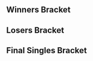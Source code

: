 {{DISPLAYTITLE:CrazyHand 2017: Singles Bracket}}{{SetGame|melee}}
{{tabs static
|name1=Overview
|link1=CrazyHand/2017
|name2=Singles Bracket
|link2=CrazyHand/2017/Singles Bracket
|name3=Doubles Bracket
|link3=CrazyHand/2017/Doubles Bracket
|This=2
}}
==Winners Bracket==
{{16DEWBracketA2
|tourneylink=CrazyHand/2017
|tourneyname=CrazyHand 2017
|column-width=170
<!-- Ro16 -->
|r1m1p1=Rudolph |r1m1p1flag=jp |r1m1p1score=2
|r1m1p2=Watch |r1m1p2flag=jp |r1m1p2score=0
|r1m1win=1
|r1m1p1char1=marth |r1m1p2char1=ic |r1m1p1stock1=3 |r1m1p2stock1=0 |r1m1win1=1 |r1m1stage1=Yoshi's Story
|r1m1p1char2=marth |r1m1p2char2=ic |r1m1p1stock2=1 |r1m1p2stock2=0 |r1m1win2=1 |r1m1stage2=Yoshi's Story
|r1m1date=May 7, 2017
|r1m1details={{BracketMatchDetails|reddit=|comment=|vod=}}

|r1m2p1=Hino |r1m2p1flag=jp |r1m2p1score=DQ
|r1m2p2=kkp |r1m2p2flag=jp |r1m2p2score={{win}}
|r1m2win=2

|r1m3p1=Plata |r1m3p1flag=jp |r1m3p1score=2
|r1m3p2=s-royal |r1m3p2flag=jp |r1m3p2score=1
|r1m3win=1

|r1m4p1=K.F |r1m4p1flag=jp |r1m4p1score=1
|r1m4p2=Gucci |r1m4p2flag=jp |r1m4p2score=2
|r1m4win=2

|r1m5p1=Yu |r1m5p1flag=mx |r1m5p1score=2
|r1m5p2=Zer0 |r1m5p2flag=jp |r1m5p2score=0
|r1m5win=1

|r1m6p1=Da-yoshi |r1m6p1flag=jp |r1m6p1score=0
|r1m6p2=Sanne |r1m6p2flag=jp |r1m6p2score=2
|r1m6win=2
|r1m6p1char1=falco |r1m6p2char1=fox |r1m6p1stock1=0 |r1m6p2stock1=1 |r1m6win1=2 |r1m6stage1=Dream Land
|r1m6p1char2=falco |r1m6p2char2=fox |r1m6p1stock2=0 |r1m6p2stock2=2 |r1m6win2=2 |r1m6stage2=Pokémon Stadium
|r1m6date=May 7, 2017
|r1m6details={{BracketMatchDetails|reddit=|comment=|vod=}}

|r1m7p1=Nanashi |r1m7p1flag=jp |r1m7p1score=0
|r1m7p2=Kounotori |r1m7p2flag=jp |r1m7p2score=2
|r1m7win=2
|r1m7p1char1=samus |r1m7p2char1=fox |r1m7p1stock1=0 |r1m7p2stock1=2 |r1m7win1=2 |r1m7stage1=Final Destination
|r1m7p1char2=samus |r1m7p2char2=fox |r1m7p1stock2=0 |r1m7p2stock2=1 |r1m7win2=2 |r1m7stage2=Battlefield
|r1m7date=May 7, 2017
|r1m7details={{BracketMatchDetails|reddit=|comment=|vod=}}

|r1m8p1=Zoma |r1m8p1flag=jp |r1m8p1score=DQ
|r1m8p2=NEG |r1m8p2flag=jp |r1m8p2score={{win}}
|r1m8win=2

<!-- QUARTERFINALS -->
|r2m1p1=Rudolph |r2m1p1flag=jp |r2m1p1score=2
|r2m1p2=kkp |r2m1p2flag=jp |r2m1p2score=0
|r2m1win=1
|r2m1p1char1=marth |r2m1p2char1=cf |r2m1p1stock1=2 |r2m1p2stock1=0 |r2m1win1=1 |r2m1stage1=Battlefield
|r2m1p1char2=marth |r2m1p2char2=falco |r2m1p1stock2=2 |r2m1p2stock2=0 |r2m1win2=1 |r2m1stage2=Dream Land
|r2m1date=May 7, 2017
|r2m1details={{BracketMatchDetails|reddit=|comment=|vod=}}

|r2m2p1=Plata |r2m2p1flag=jp |r2m2p1score=0
|r2m2p2=Gucci |r2m2p2flag=jp |r2m2p2score=2
|r2m2win=2
|r2m2p1char1=yoshi |r2m2p2char1=cf |r2m2p1stock1=0 |r2m2p2stock1=2 |r2m2win1=2 |r2m2stage1=Yoshi's Story
|r2m2p1char2=yoshi |r2m2p2char2=cf |r2m2p1stock2=0 |r2m2p2stock2=2 |r2m2win2=2 |r2m2stage2=Battlefield
|r2m2date=May 7, 2017
|r2m2details={{BracketMatchDetails|reddit=|comment=|vod=}}

|r2m3p1=Yu |r2m3p1flag=mx |r2m3p1score=2
|r2m3p2=Sanne |r2m3p2flag=jp |r2m3p2score=1
|r2m3win=1
|r2m3p1char1=falco |r2m3p2char1=fox |r2m3p1stock1=2 |r2m3p2stock1=0 |r2m3win1=1 |r2m3stage1=Dream Land
|r2m3p1char2=falco |r2m3p2char2=fox |r2m3p1stock2=0 |r2m3p2stock2=2 |r2m3win2=2 |r2m3stage2=Dream Land
|r2m3p1char3=falco |r2m3p2char3=fox |r2m3p1stock3=1 |r2m3p2stock3=0 |r2m3win3=1 |r2m3stage3=Final Destination
|r2m3date=May 7, 2017
|r2m3details={{BracketMatchDetails|reddit=|comment=|vod=}}

|r2m4p1=Kounotori |r2m4p1flag=jp |r2m4p1score=2
|r2m4p2=NEG |r2m4p2flag=jp |r2m4p2score=0
|r2m4win=1
|r2m4p1char1=falco |r2m4p2char1=peach |r2m4p1stock1=2 |r2m4p2stock1=0 |r2m4win1=1 |r2m4stage1=Battlefield
|r2m4p1char2=falco |r2m4p2char2=peach |r2m4p1stock2=1 |r2m4p2stock2=0 |r2m4win2=1 |r2m4stage2=Dream Land
|r2m4date=May 7, 2017
|r2m4details={{BracketMatchDetails|reddit=|comment=|vod=}}

<!-- SEMIFINALS -->
|r3m1p1=Rudolph |r3m1p1flag=jp |r3m1p1score=3
|r3m1p2=Gucci |r3m1p2flag=jp |r3m1p2score=1
|r3m1win=1
|r3m1p1char1=marth |r3m1p2char1=cf |r3m1p1stock1=2 |r3m1p2stock1=0 |r3m1win1=1 |r3m1stage1=Battlefield
|r3m1p1char2=marth |r3m1p2char2=cf |r3m1p1stock2=0 |r3m1p2stock2=1 |r3m1win2=2 |r3m1stage2=Pokémon Stadium
|r3m1p1char3=marth |r3m1p2char3=cf |r3m1p1stock3=1 |r3m1p2stock3=0 |r3m1win3=1 |r3m1stage3=Fountain of Dreams
|r3m1p1char4=marth |r3m1p2char4=cf |r3m1p1stock4=1 |r3m1p2stock4=0 |r3m1win4=1 |r3m1stage4=Dream Land
|r3m1date=May 7, 2017
|r3m1details={{BracketMatchDetails|reddit=|comment=|vod=}}

|r3m2p1=Yu |r3m2p1flag=mx |r3m2p1score=3
|r3m2p2=Kounotori |r3m2p2flag=jp |r3m2p2score=0
|r3m2win=1
|r3m2p1char1=falco |r3m2p2char1=fox |r3m2p1stock1=2 |r3m2p2stock1=0 |r3m2win1=1 |r3m2stage1=Dream Land
|r3m2p1char2=falco |r3m2p2char2=fox |r3m2p1stock2=2 |r3m2p2stock2=0 |r3m2win2=1 |r3m2stage2=Final Destination
|r3m2p1char3=falco |r3m2p2char3=fox |r3m2p1stock3=2 |r3m2p2stock3=0 |r3m2win3=1 |r3m2stage3=Pokémon Stadium
|r3m2date=May 7, 2017
|r3m2details={{BracketMatchDetails|reddit=|comment=|vod=}}
}}
==Losers Bracket==
{{16DELBracketSmwA
|tourneylink=CrazyHand/2017
|tourneyname=CrazyHand 2017
|l1placement=13-16
|l2placement=9-12
|l3placement=7-8
|l4placement=5-6
|column-width=160

<!-- Round 1 -->
|l1m1p1=Watch |l1m1p1flag=jp |l1m1p1score={{win}}
|l1m1p2=Hino |l1m1p2flag=jp |l1m1p2score=DQ
|l1m1win=1

|l1m2p1=s-royal |l1m2p1flag=jp |l1m2p1score=1
|l1m2p2=K.F |l1m2p2flag=jp |l1m2p2score=2 
|l1m2win=2

|l1m3p1=Zer0 |l1m3p1flag=jp |l1m3p1score=2
|l1m3p2=Da-yoshi |l1m3p2flag=jp |l1m3p2score=0
|l1m3win=1

|l1m4p1=Nanashi |l1m4p1flag=jp |l1m4p1score={{win}}
|l1m4p2=Zoma |l1m4p2flag=jp |l1m4p2score=DQ 
|l1m4win=1

<!-- Round 2 -->
|l2m1p1=NEG |l2m1p1flag=jp |l2m1p1score=2
|l2m1p2=Watch |l2m1p2flag=jp |l2m1p2score=0
|l2m1win=1

|l2m2p1=Sanne |l2m2p1flag=jp |l2m2p1score=0
|l2m2p2=K.F |l2m2p2flag=jp |l2m2p2score=2
|l2m2win=2

|l2m3p1=Plata |l2m3p1flag=jp |l2m3p1score=2
|l2m3p2=Zer0 |l2m3p2flag=jp |l2m3p2score=0
|l2m3win=1

|l2m4p1=kkp |l2m4p1flag=jp |l2m4p1score=0
|l2m4p2=Nanashi |l2m4p2flag=jp |l2m4p2score=2
|l2m4win=2

<!-- Round 3 -->
|l3m1p1=NEG |l3m1p1flag=jp |l3m1p1score=0
|l3m1p2=K.F |l3m1p2flag=jp |l3m1p2score=3
|l3m1win=2

|l3m2p1=Plata |l3m2p1flag=jp |l3m2p1score=2
|l3m2p2=Nanashi |l3m2p2flag=jp |l3m2p2score=3
|l3m2win=2

<!-- Round 4 -->
|l4m1p1=Gucci |l4m1p1flag=jp |l4m1p1score=3
|l4m1p2=K.F |l4m1p2flag=jp |l4m1p2score=1
|l4m1win=1
|l4m1p1char1=cf |l4m1p2char1=jigglypuff |l4m1p1stock1=1 |l4m1p2stock1=0 |l4m1win1=1 |l4m1stage1=Battlefield
|l4m1p1char2=cf |l4m1p2char2=jigglypuff |l4m1p1stock2=2 |l4m1p2stock2=0 |l4m1win2=1 |l4m1stage2=Dream Land
|l4m1p1char3=cf |l4m1p2char3=jigglypuff |l4m1p1stock3=0 |l4m1p2stock3=2 |l4m1win3=2 |l4m1stage3=Fountain of Dreams
|l4m1p1char4=cf |l4m1p2char4=jigglypuff |l4m1p1stock4=1 |l4m1p2stock4=0 |l4m1win4=1 |l4m1stage4=Pokémon Stadium
|l4m1date=May 7, 2017
|l4m1details={{BracketMatchDetails|reddit=|comment=|vod=}}

|l4m2p1=Kounotori |l4m2p1flag=jp |l4m2p1score=3
|l4m2p2=Nanashi |l4m2p2flag=jp |l4m2p2score=0
|l4m2win=1
|l4m2p1char1=fox |l4m2p2char1=samus |l4m2p1stock1=4 |l4m2p2stock1=0 |l4m2win1=1 |l4m2stage1=Battlefield
|l4m2p1char2=fox |l4m2p2char2=samus |l4m2p1stock2=3 |l4m2p2stock2=0 |l4m2win2=1 |l4m2stage2=Fountain of Dreams
|l4m2p1char3=falco |l4m2p2char3=samus |l4m2p1stock3=1 |l4m2p2stock3=0 |l4m2win3=1 |l4m2stage3=Yoshi's Story
|l4m2date=May 7, 2017
|l4m2details={{BracketMatchDetails|reddit=|comment=|vod=}}
}}
<onlyinclude>
==Final Singles Bracket==
{{DEFinalSmwBracket
|tourneylink=CrazyHand/2017
|tourneyname=CrazyHand 2017
|l1placement=4
|r2placement=3
|r3loserplacement=2
|r3winnerplacement=1
|export_score=true
|column-width=190

<!-- FROM WINNERS -->
|r1m1p1=Rudolph |r1m1p1flag=jp |r1m1p1score=3
|r1m1p2=Yu |r1m1p2flag=mx |r1m1p2score=2
|r1m1win=1
|r1m1p1char1=marth |r1m1p2char1=falco |r1m1p1stock1=1 |r1m1p2stock1=0 |r1m1win1=1 |r1m1stage1=Battlefield
|r1m1p1char2=marth |r1m1p2char2=falco |r1m1p1stock2=0 |r1m1p2stock2=2 |r1m1win2=2 |r1m1stage2=Dream Land
|r1m1p1char3=marth |r1m1p2char3=falco |r1m1p1stock3=3 |r1m1p2stock3=0 |r1m1win3=1 |r1m1stage3=Final Destination
|r1m1p1char4=marth |r1m1p2char4=falco |r1m1p1stock4=0 |r1m1p2stock4=3 |r1m1win4=2 |r1m1stage4=Pokémon Stadium
|r1m1p1char5=marth |r1m1p2char5=falco |r1m1p1stock5=2 |r1m1p2stock5=0 |r1m1win5=1 |r1m1stage5=Battlefield
|r1m1date=May 7, 2017
|r1m1details={{BracketMatchDetails|reddit=|comment=|vod=}}

<!-- FROM LOSERS -->
|l1m1p1=Gucci |l1m1p1flag=jp |l1m1p1score=3
|l1m1p2=Kounotori |l1m1p2flag=jp |l1m1p2score=2
|l1m1win=1
|l1m1p1char1=cf |l1m1p2char1=falco |l1m1p1stock1=1 |l1m1p2stock1=0 |l1m1win1=1 |l1m1stage1=Final Destination
|l1m1p1char2=cf |l1m1p2char2=falco |l1m1p1stock2=0 |l1m1p2stock2=1 |l1m1win2=2 |l1m1stage2=Fountain of Dreams
|l1m1p1char3=cf |l1m1p2char3=falco |l1m1p1stock3=3 |l1m1p2stock3=0 |l1m1win3=1 |l1m1stage3=Pokémon Stadium
|l1m1p1char4=cf |l1m1p2char4=falco |l1m1p1stock4=0 |l1m1p2stock4=1 |l1m1win4=2 |l1m1stage4=Final Destination
|l1m1p1char5=cf |l1m1p2char5=falco |l1m1p1stock5=1 |l1m1p2stock5=0 |l1m1win5=1 |l1m1stage5=Yoshi's Story
|l1m1date=May 7, 2017
|l1m1details={{BracketMatchDetails|reddit=|comment=|vod=}}

<!-- LOSERS FINALS -->
|r2m1p1=Yu |r2m1p1flag=mx |r2m1p1score=2
|r2m1p2=Gucci |r2m1p2flag=jp |r2m1p2score=3
|r2m1win=2
|r2m1p1char1=falco |r2m1p2char1=cf |r2m1p1stock1=1 |r2m1p2stock1=0 |r2m1win1=1 |r2m1stage1=Battlefield
|r2m1p1char2=falco |r2m1p2char2=cf |r2m1p1stock2=1 |r2m1p2stock2=0 |r2m1win2=1 |r2m1stage2=Pokémon Stadium
|r2m1p1char3=falco |r2m1p2char3=cf |r2m1p1stock3=0 |r2m1p2stock3=1 |r2m1win3=2 |r2m1stage3=Yoshi's Story
|r2m1p1char4=falco |r2m1p2char4=cf |r2m1p1stock4=0 |r2m1p2stock4=2 |r2m1win4=2 |r2m1stage4=Dream Land
|r2m1p1char5=falco |r2m1p2char5=cf |r2m1p1stock5=0 |r2m1p2stock5=1 |r2m1win5=2 |r2m1stage5=Fountain of Dreams
|r2m1date=May 7, 2017
|r2m1details={{BracketMatchDetails|reddit=|comment=|vod=}}

<!-- GRAND FINALS -->
|r3m1p1=Rudolph |r3m1p1flag=jp |r3m1p1score=3 |r3m2p1score=
|r3m1p2=Gucci |r3m1p2flag=jp |r3m1p2score=1 |r3m2p2score=
|r3m1win=1
|r3m1p1char1=marth |r3m1p2char1=cf |r3m1p1stock1=1 |r3m1p2stock1=0 |r3m1win1=1 |r3m1stage1=Battlefield
|r3m1p1char2=marth |r3m1p2char2=cf |r3m1p1stock2=0 |r3m1p2stock2=2 |r3m1win2=2 |r3m1stage2=Pokémon Stadium
|r3m1p1char3=marth |r3m1p2char3=cf |r3m1p1stock3=1 |r3m1p2stock3=0 |r3m1win3=1 |r3m1stage3=Fountain of Dreams
|r3m1p1char4=marth |r3m1p2char4=cf |r3m1p1stock4=2 |r3m1p2stock4=0 |r3m1win4=1 |r3m1stage4=Yoshi's Story
|r3m1date=May 7, 2017
|r3m1details={{BracketMatchDetails|reddit=|comment=|vod=}}
}}
</onlyinclude>
